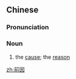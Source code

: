 ==Chinese==
{{zh-forms}}

===Pronunciation===
{{zh-pron
|m=qiányīn
|mn=chêng-in
|cat=n
}}

===Noun===
{{zh-noun}}

# {{lb|zh|literary}} the [[cause]]; the [[reason]]

[[zh:前因]]